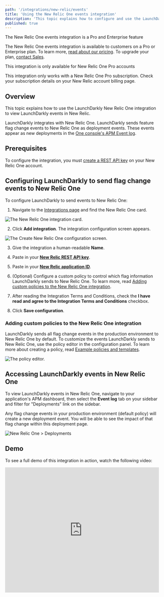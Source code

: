 ```yaml
---
path: '/integrations/new-relic/events'
title: 'Using the New Relic One events integration'
description: 'This topic explains how to configure and use the LaunchDarkly New Relic One events integration.'
published: true
---
```


<Callout intent="primary">
<CalloutTitle>The New Relic One events integration is a Pro and Enterprise feature</CalloutTitle>
<CalloutDescription>

The New Relic One events integration is available to customers on a Pro or Enterprise plan. To learn more, [read about our pricing](https://launchdarkly.com/pricing/). To upgrade your plan, [contact Sales](https://launchdarkly.com/contact-sales/).

</CalloutDescription>
</Callout>

<Callout intent="info">
<CalloutTitle>This integration is only available for New Relic One Pro accounts</CalloutTitle>
<CalloutDescription>

This integration only works with a New Relic One Pro subscription. Check your subscription details on your New Relic account billing page.

</CalloutDescription>
</Callout>

## Overview

This topic explains how to use the LaunchDarkly New Relic One integration to view LaunchDarkly events in New Relic.

LaunchDarkly integrates with New Relic One. LaunchDarkly sends feature flag change events to New Relic One as deployment events. These events appear as new deployments in the [One console's APM Event log](https://docs.newrelic.com/docs/apm/apm-ui-pages/events/deployments-page-view-impact-your-app-users/).

## Prerequisites

To configure the integration, you must [create a REST API key](https://docs.newrelic.com/docs/apis/intro-apis/new-relic-api-keys/) on your New Relic One account.

## Configuring LaunchDarkly to send flag change events to New Relic One

To configure LaunchDarkly to send events to New Relic One:

1. Navigate to the [Integrations page](https://app.launchdarkly.com/default/integrations) and find the New Relic One card.

![The New Relic One integration card.](../images/new-relic-add-integration.png)

2. Click **Add integration**. The integration configuration screen appears.

![The Create New Relic One configuration screen.](../images/new-relic-integration-panel.png)

3. Give the integration a human-readable **Name**.

4. Paste in your [**New Relic REST API key**](https://docs.newrelic.com/docs/apis/intro-apis/new-relic-api-keys/).

5. Paste in your [**New Relic application ID**](https://docs.newrelic.com/docs/apis/rest-api-v2/get-started/get-app-other-ids-new-relic-one/).

6. (Optional) Configure a custom policy to control which flag information LaunchDarkly sends to New Relic One. To learn more, read [Adding custom policies to the New Relic One integration](#adding-custom-policies-to-the-new-relic-one-integration).

7. After reading the Integration Terms and Conditions, check the **I have read and agree to the Integration Terms and Conditions** checkbox.

8. Click **Save configuration**.

### Adding custom policies to the New Relic One integration

LaunchDarkly sends all flag change events in the production environment to New Relic One by default. To customize the events LaunchDarkly sends to New Relic One, use the policy editor in the configuration panel. To learn more about creating a policy, read [Example policies and templates](/home/members/example-policies).

![The policy editor.](../images/new-relic-policy-editor.png)

## Accessing LaunchDarkly events in New Relic One

To view LaunchDarkly events in New Relic One, navigate to your application's APM dashboard, then select the **Event log** tab on your sidebar and filter for "Deployments" link on the sidebar.

Any flag change events in your production environment (default policy) will create a new deployment event. You will be able to see the impact of that flag change within this deployment page.

![New Relic One > Deployments](../images/new-relic-view-events.png)

## Demo

To see a full demo of this integration in action, watch the following video:

<iframe width="100%" height="410" src="https://www.youtube.com/embed/j2meAZRiW_c?cc_load_policy=1" frameborder="0" allow="accelerometer; autoplay; encrypted-media; gyroscope; picture-in-picture" allowfullscreen style="margin-bottom:24px"></iframe>
